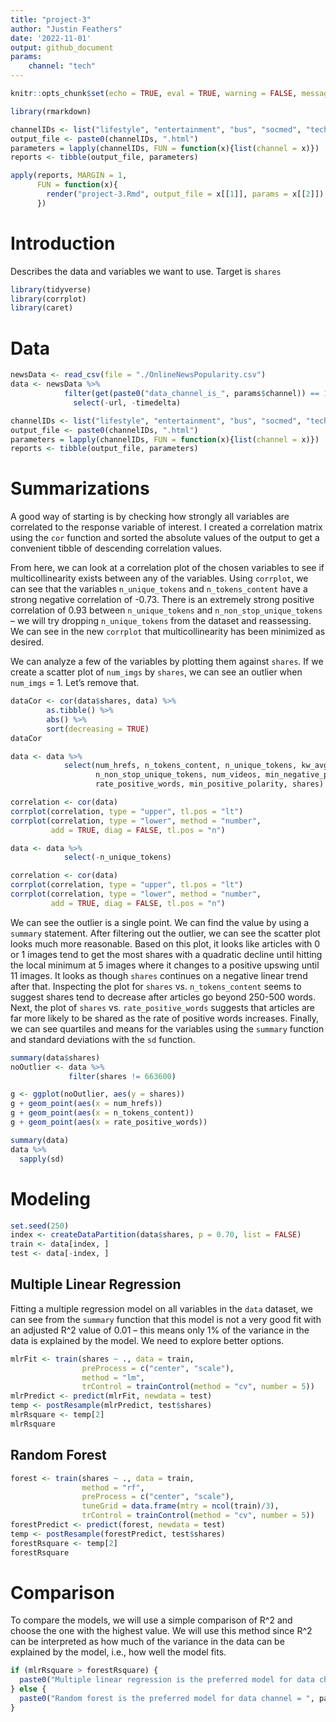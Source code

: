 ```yaml
---
title: "project-3"
author: "Justin Feathers"
date: '2022-11-01'
output: github_document
params:
    channel: "tech"
---
```

 
```r
knitr::opts_chunk$set(echo = TRUE, eval = TRUE, warning = FALSE, message = FALSE)
```

```r
library(rmarkdown)

channelIDs <- list("lifestyle", "entertainment", "bus", "socmed", "tech", "world")
output_file <- paste0(channelIDs, ".html")
parameters = lapply(channelIDs, FUN = function(x){list(channel = x)})
reports <- tibble(output_file, parameters)

apply(reports, MARGIN = 1,
      FUN = function(x){
        render("project-3.Rmd", output_file = x[[1]], params = x[[2]])
      })
```

# Introduction
Describes the data and variables we want to use. Target is `shares`
```r
library(tidyverse)
library(corrplot)
library(caret)
```

# Data
```r
newsData <- read_csv(file = "./OnlineNewsPopularity.csv")
data <- newsData %>% 
            filter(get(paste0("data_channel_is_", params$channel)) == 1) %>%
              select(-url, -timedelta)

channelIDs <- list("lifestyle", "entertainment", "bus", "socmed", "tech", "world")
output_file <- paste0(channelIDs, ".html")
parameters = lapply(channelIDs, FUN = function(x){list(channel = x)})
reports <- tibble(output_file, parameters)
```

# Summarizations
A good way of starting is by checking how strongly all variables are correlated to
the response variable of interest. I created a correlation matrix using the `cor`
function and sorted the absolute values of the output to get a convenient tibble
of descending correlation values.

From here, we can look at a correlation plot of the chosen variables to see if 
multicollinearity exists between any of the variables. Using `corrplot`, we can 
see that the variables `n_unique_tokens` and `n_tokens_content` have a strong negative correlation
of -0.73. There is an extremely strong positive correlation of 0.93 between `n_unique_tokens`
and `n_non_stop_unique_tokens` -- we will try dropping `n_unique_tokens` from the dataset
and reassessing. We can see in the new `corrplot` that multicollinearity has been
minimized as desired.

We can analyze a few of the variables by plotting them against `shares`. If we create
a scatter plot of `num_imgs` by `shares`, we can see an outlier when `num_imgs` = 1.
Let's remove that.
```r
dataCor <- cor(data$shares, data) %>%
        as.tibble() %>%
        abs() %>%
        sort(decreasing = TRUE)
dataCor

data <- data %>% 
            select(num_hrefs, n_tokens_content, n_unique_tokens, kw_avg_avg,
                   n_non_stop_unique_tokens, num_videos, min_negative_polarity,
                   rate_positive_words, min_positive_polarity, shares)

correlation <- cor(data)
corrplot(correlation, type = "upper", tl.pos = "lt")
corrplot(correlation, type = "lower", method = "number",
         add = TRUE, diag = FALSE, tl.pos = "n")

data <- data %>%
            select(-n_unique_tokens)

correlation <- cor(data)
corrplot(correlation, type = "upper", tl.pos = "lt")
corrplot(correlation, type = "lower", method = "number",
         add = TRUE, diag = FALSE, tl.pos = "n")
```

We can see the outlier is a single point. We can find the value by using a `summary`
statement. After filtering out the outlier, we can see the scatter plot looks much more
reasonable. Based on this plot, it looks like articles with 0 or 1 images tend to
get the most shares with a quadratic decline until hitting the local minimum at 5 images
where it changes to a positive upswing until 11 images. It looks as though `shares`
continues on a negative linear trend after that. Inspecting the plot for `shares` 
vs. `n_tokens_content` seems to suggest shares tend to decrease after articles go 
beyond 250-500 words. Next, the plot of `shares` vs. `rate_positive_words` suggests 
that articles are far more likely to be shared as the rate of positive words increases.
Finally, we can see quartiles and means for the variables using the `summary` function
and standard deviations with the `sd` function.
```r
summary(data$shares)
noOutlier <- data %>%
             filter(shares != 663600)

g <- ggplot(noOutlier, aes(y = shares))
g + geom_point(aes(x = num_hrefs))
g + geom_point(aes(x = n_tokens_content))
g + geom_point(aes(x = rate_positive_words))

summary(data)
data %>%
  sapply(sd)
```

# Modeling
```r
set.seed(250)
index <- createDataPartition(data$shares, p = 0.70, list = FALSE)
train <- data[index, ]
test <- data[-index, ]
```

## Multiple Linear Regression
Fitting a multiple regression model on all variables in the `data` dataset,
we can see from the `summary` function that this model is not a very good fit with
an adjusted R^2 value of 0.01 -- this means only 1% of the variance in the data is
explained by the model. We need to explore better options.

```r
mlrFit <- train(shares ~ ., data = train,
                preProcess = c("center", "scale"),
                method = "lm",
                trControl = trainControl(method = "cv", number = 5))
mlrPredict <- predict(mlrFit, newdata = test)
temp <- postResample(mlrPredict, test$shares)
mlrRsquare <- temp[2]
mlrRsquare
```

## Random Forest
```r
forest <- train(shares ~ ., data = train,
                method = "rf",
                preProcess = c("center", "scale"),
                tuneGrid = data.frame(mtry = ncol(train)/3),
                trControl = trainControl(method = "cv", number = 5))
forestPredict <- predict(forest, newdata = test)
temp <- postResample(forestPredict, test$shares)
forestRsquare <- temp[2]
forestRsquare
```

# Comparison
To compare the models, we will use a simple comparison of R^2 and choose the
one with the highest value. We will use this method since R^2 can be interpreted
as how much of the variance in the data can be explained by the model, i.e., how
well the model fits.
```r
if (mlrRsquare > forestRsquare) {
  paste0("Multiple linear regression is the preferred model for data channel = ", params$channel)
} else {
  paste0("Random forest is the preferred model for data channel = ", params$channel)
} 
```
